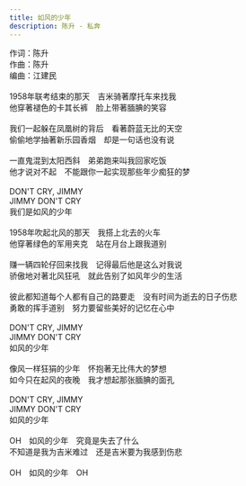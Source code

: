 ```yaml
---
title: 如风的少年
description: 陈升 - 私奔
---
```


作词：陈升<br />作曲：陈升<br />编曲：江建民<br /><br />1958年联考结束的那天　吉米骑著摩托车来找我<br />他穿著褪色的卡其长裤　脸上带著腼腆的笑容<br /><br />我们一起躲在凤凰树的背后　看著蔚蓝无比的天空<br />偷偷地学抽著新乐园香烟　却是一句话也没有说<br /><br />一直鬼混到太阳西斜　弟弟跑来叫我回家吃饭<br />他才说对不起　不能跟你一起实现那些年少痴狂的梦<br /><br />DON'T CRY, JIMMY<br />JIMMY DON'T CRY<br />我们是如风的少年<br /><br />1958年吹起北风的那天　我搭上北去的火车<br />他穿著绿色的军用夹克　站在月台上跟我道别<br /><br />赚一辆四轮仔回来找我　记得最后他是这么对我说<br />骄傲地对著北风狂吼　就此告别了如风年少的生活<br /><br />彼此都知道每个人都有自己的路要走　没有时间为逝去的日子伤悲<br />勇敢的挥手道别　努力要留些美好的记忆在心中<br /><br />DON'T CRY, JIMMY<br />JIMMY DON'T CRY<br />如风的少年<br /><br />像风一样狂狷的少年　怀抱著无比伟大的梦想<br />如今只在起风的夜晚　我才想起那张腼腆的面孔<br /><br />DON'T CRY, JIMMY<br />JIMMY DON'T CRY<br />如风的少年<br /><br />OH　如风的少年　究竟是失去了什么<br />不知道是我为吉米难过　还是吉米要为我感到伤悲<br /><br />OH　如风的少年　OH